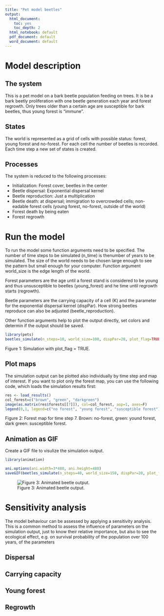 ```yaml
---
title: "Pet model beetles"
output:
  html_document:
    toc: yes
    toc_depth: 2
  html_notebook: default
  pdf_document: default
  word_document: default
---
```


# Model description
## The system
This is a pet model on a bark beetle population feeding on trees. It is be a bark beetly proliferation with one beetle generation each year and forest regrowth. Only trees older than a certain age are susceptible for bark beetles, thus young forest is "immune".

## States
The world is represented as a grid of cells with possible status: forest, young forest and no-forest. For each cell the number of beetles is recorded. Each time step a new set of states is created.

## Processes

The system is reduced to the following processes:

- Initialization: Forest cover, beetles in the center
- Beetle dispersal: Exponential dispersal kernel
- Beetle reproduction: Just a multiplication
- Beetle death: at dispersal; immigration to overcrowded cells; non-eadable forest cells (young forest, no-forest, outside of the world)
- Forest death by being eaten
- Forest regrowth

# Run the model

To run the model some function arguments need to be specified. The number of time steps to be simulated (n_time) is thenumber of years to be simulated. The size of the world needs to be chosen large enough to see the pattern but small enough for your computer. Function argument world_size is the edge length of the world.

Forest parameters are the age until a forest stand is considered to be young and thus unsusceptible to beetles (young_forest) and he time until regrowth starts (regrowth).

Beetle parameters are the carrying capacity of a cell (K) and the parameter for the exponential dispersal kernel (dispPar). How strong beetles reproduce can also be adjusted (beetle_reproduction).

Other function arguments help to plot the output directly, set colors and determin if the output should be saved.

```r
library(pets)
beetles_simulate(n_steps=10, world_size=100, dispPar=20, plot_flag=TRUE, col_forest=c("brown", "green", "darkgreen"), col_beetle=c("white", "blue"),  regrowth=1, sleep=0.3, K=10, young_forest = 3, beetle_reproduction=0.7, write_out = TRUE)

```
Figure 1: Simulation with plot_flag = TRUE.

## Plot maps

The simulation output can be plotted also individually by time step and map of interest. If you want to plot only the forest map, you can use the following code, which loads the simulation results first:
```r
res <- load_results()
col_forest=c("brown", "green", "darkgreen")
image(as.matrix(res$forests[[7]]), col=col_forest, asp=1, axes=F) 
legend(0,1, legend=c("no forest", "young forest", "susceptible forest"), col=col_forest,  pch=16, pt.cex = 1.2)

```
Figure 2: Forest map for time step 7. Brown: no-forest, green: yound forest, dark green: susceptible forest.

## Animation as GIF

Create a GIF file to visulize the simulation output.

```r
library(animation)

ani.options(ani.width=3*480, ani.height=480) 
saveGIF(beetles_simulate(n_steps=40, world_size=150, dispPar=20, plot_flag=TRUE, col_forest=c("brown", "green", "darkgreen"), col_beetle=c("white", "blue"),  regrowth=1, sleep=0, K=10, young_forest = 3), movie.name = "animation.gif", img.name = "Rplot", convert = "convert", clean = TRUE)

```

![Figure 3: Animated beetle output.](animation.gif)

# Sensitivity analysis

The model behaviour can be assessed by applying a sensitivity analysis. This is a common method to assess the influence of parameters on the simulation output, just to know their relative importance, but also to see the ecological effect, e.g. on survival probability of the population over 100 years, of the parameters

## Dispersal

## Carrying capacity

## Young forest

## Regrowth



